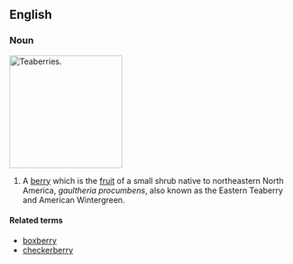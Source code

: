 ==English==
===Noun===
{{wikipedia}}
[[Image:Gaultheria procumbens.JPG|thumb|right|200px|Teaberries.]]
{{en-noun|teaberries}}
# A [[berry]] which is the [[fruit]] of a small shrub native to northeastern North America, ''gaultheria procumbens'', also known as the Eastern Teaberry and American Wintergreen.

====Related terms====
*[[boxberry]]
*[[checkerberry]]
{{anagrams:en/abeerrty}}